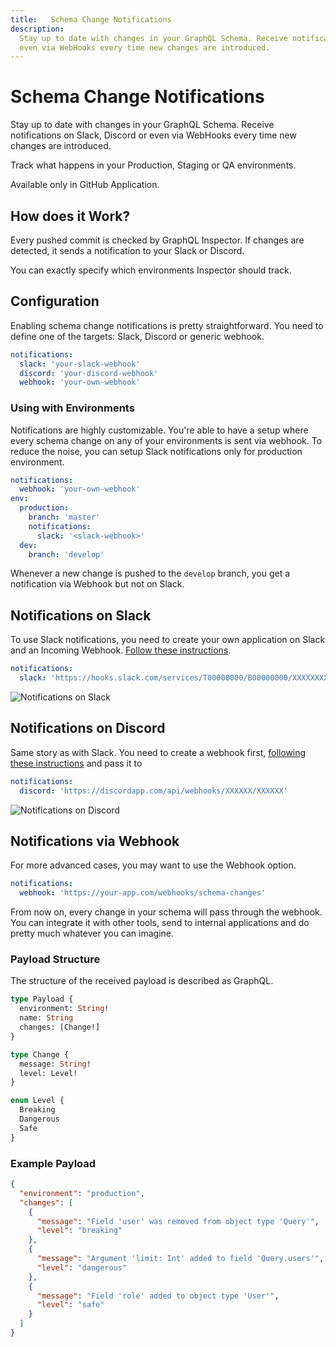```yaml
---
title:   Schema Change Notifications
description:
  Stay up to date with changes in your GraphQL Schema. Receive notifications on Slack, Discord or
  even via WebHooks every time new changes are introduced.
---
```



# Schema Change Notifications

Stay up to date with changes in your GraphQL Schema. Receive notifications on Slack, Discord or even
via WebHooks every time new changes are introduced.

Track what happens in your Production, Staging or QA environments.

<Callout type="warning">Available only in GitHub Application.</Callout>

## How does it Work?

Every pushed commit is checked by GraphQL Inspector. If changes are detected, it sends a
notification to your Slack or Discord.

You can exactly specify which environments Inspector should track.

## Configuration

Enabling schema change notifications is pretty straightforward. You need to define one of the
targets: Slack, Discord or generic webhook.

```yaml
notifications:
  slack: 'your-slack-webhook'
  discord: 'your-discord-webhook'
  webhook: 'your-own-webhook'
```

### Using with Environments

Notifications are highly customizable. You're able to have a setup where every schema change on any
of your environments is sent via webhook. To reduce the noise, you can setup Slack notifications
only for production environment.

```yaml
notifications:
  webhook: 'your-own-webhook'
env:
  production:
    branch: 'master'
    notifications:
      slack: '<slack-webhook>'
  dev:
    branch: 'develop'
```

Whenever a new change is pushed to the `develop` branch, you get a notification via Webhook but not
on Slack.

## Notifications on Slack

To use Slack notifications, you need to create your own application on Slack and an Incoming
Webhook.
[Follow these instructions](https://slack.com/intl/en-pl/help/articles/115005265063-Incoming-Webhooks-for-Slack).

```yaml
notifications:
  slack: 'https://hooks.slack.com/services/T00000000/B00000000/XXXXXXXXXXXXXXXXXXXXXXXX'
```

![Notifications on Slack](/assets/img/notifications/slack.png)

## Notifications on Discord

Same story as with Slack. You need to create a webhook first,
[following these instructions](https://support.discordapp.com/hc/en-us/articles/228383668-Intro-to-Webhooks)
and pass it to

```yaml
notifications:
  discord: 'https://discordapp.com/api/webhooks/XXXXXX/XXXXXX'
```

![Notifications on Discord](/assets/img/notifications/discord.png)

## Notifications via Webhook

For more advanced cases, you may want to use the Webhook option.

```yaml
notifications:
  webhook: 'https://your-app.com/webhooks/schema-changes'
```

From now on, every change in your schema will pass through the webhook. You can integrate it with
other tools, send to internal applications and do pretty much whatever you can imagine.

### Payload Structure

The structure of the received payload is described as GraphQL.

```graphql
type Payload {
  environment: String!
  name: String
  changes: [Change!]
}

type Change {
  message: String!
  level: Level!
}

enum Level {
  Breaking
  Dangerous
  Safe
}
```

### Example Payload

```json
{
  "environment": "production",
  "changes": [
    {
      "message": "Field 'user' was removed from object type 'Query'",
      "level": "breaking"
    },
    {
      "message": "Argument 'limit: Int' added to field 'Query.users'",
      "level": "dangerous"
    },
    {
      "message": "Field 'role' added to object type 'User'",
      "level": "safe"
    }
  ]
}
```
